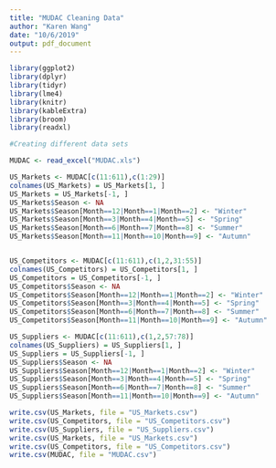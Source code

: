 ---
title: "MUDAC Cleaning Data"
author: "Karen Wang"
date: "10/6/2019"
output: pdf_document
---

```{r, include=FALSE}
library(ggplot2)
library(dplyr)
library(tidyr)
library(lme4)
library(knitr)
library(kableExtra)
library(broom)
library(readxl)
```

```{r, include=FALSE}

#Creating different data sets

MUDAC <- read_excel("MUDAC.xls")

US_Markets <- MUDAC[c(11:611),c(1:29)]
colnames(US_Markets) = US_Markets[1, ] 
US_Markets = US_Markets[-1, ]
US_Markets$Season <- NA
US_Markets$Season[Month==12|Month==1|Month==2] <- "Winter"
US_Markets$Season[Month==3|Month==4|Month==5] <- "Spring"
US_Markets$Season[Month==6|Month==7|Month==8] <- "Summer"
US_Markets$Season[Month==11|Month==10|Month==9] <- "Autumn"


US_Competitors <- MUDAC[c(11:611),c(1,2,31:55)]
colnames(US_Competitors) = US_Competitors[1, ] 
US_Competitors = US_Competitors[-1, ]
US_Competitors$Season <- NA
US_Competitors$Season[Month==12|Month==1|Month==2] <- "Winter"
US_Competitors$Season[Month==3|Month==4|Month==5] <- "Spring"
US_Competitors$Season[Month==6|Month==7|Month==8] <- "Summer"
US_Competitors$Season[Month==11|Month==10|Month==9] <- "Autumn"

US_Suppliers <- MUDAC[c(11:611),c(1,2,57:78)]
colnames(US_Suppliers) = US_Suppliers[1, ] 
US_Suppliers = US_Suppliers[-1, ]
US_Suppliers$Season <- NA
US_Suppliers$Season[Month==12|Month==1|Month==2] <- "Winter"
US_Suppliers$Season[Month==3|Month==4|Month==5] <- "Spring"
US_Suppliers$Season[Month==6|Month==7|Month==8] <- "Summer"
US_Suppliers$Season[Month==11|Month==10|Month==9] <- "Autumn"

write.csv(US_Markets, file = "US_Markets.csv")
write.csv(US_Competitors, file = "US_Competitors.csv")
write.csv(US_Suppliers, file = "US_Suppliers.csv")
write.csv(US_Markets, file = "US_Markets.csv")
write.csv(US_Competitors, file = "US_Competitors.csv")
write.csv(MUDAC, file = "MUDAC.csv")
```
